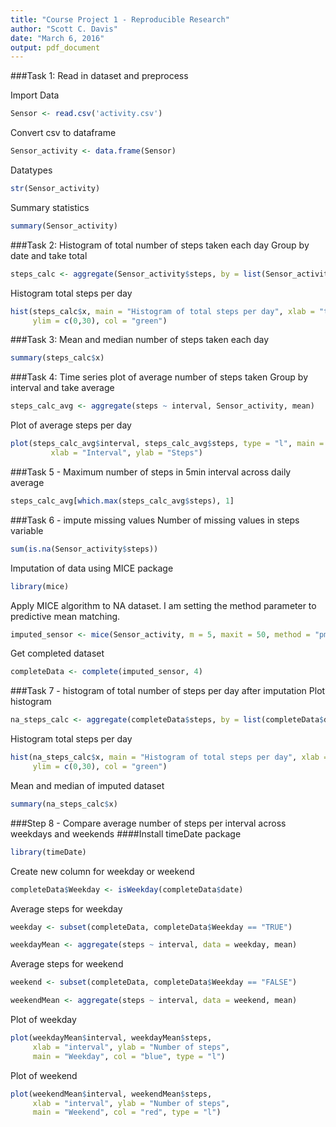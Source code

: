 ```yaml
---
title: "Course Project 1 - Reproducible Research"
author: "Scott C. Davis"
date: "March 6, 2016"
output: pdf_document
---
```

###Task 1: Read in dataset and preprocess

Import Data
```r
Sensor <- read.csv('activity.csv')
```
Convert csv to dataframe
```r
Sensor_activity <- data.frame(Sensor)
```
Datatypes
```r
str(Sensor_activity)
```
Summary statistics
```r
summary(Sensor_activity)
```

###Task 2: Histogram of total number of steps taken each day
Group by date and take total
```r
steps_calc <- aggregate(Sensor_activity$steps, by = list(Sensor_activity$date), FUN = 'sum')
```
Histogram total steps per day
```r
hist(steps_calc$x, main = "Histogram of total steps per day", xlab = "total steps", 
     ylim = c(0,30), col = "green")
```

###Task 3: Mean and median number of steps taken each day
```r
summary(steps_calc$x)
```

###Task 4: Time series plot of average number of steps taken
Group by interval and take average
```r
steps_calc_avg <- aggregate(steps ~ interval, Sensor_activity, mean)
```
Plot of average steps per day
```r
plot(steps_calc_avg$interval, steps_calc_avg$steps, type = "l", main = "Average activity patterns",
         xlab = "Interval", ylab = "Steps") 
```

###Task 5 - Maximum number of steps in 5min interval across daily average
```r
steps_calc_avg[which.max(steps_calc_avg$steps), 1]
```

###Task 6 - impute missing values
Number of missing values in steps variable
```r
sum(is.na(Sensor_activity$steps))
```

Imputation of data using MICE package
```r
library(mice)
```

Apply MICE algorithm to NA dataset. 
I am setting the method parameter to predictive mean matching. 
```r
imputed_sensor <- mice(Sensor_activity, m = 5, maxit = 50, method = "pmm", seed = 5)
```

Get completed dataset
```r
completeData <- complete(imputed_sensor, 4)
```

###Task 7 - histogram of total number of steps per day after imputation
Plot histogram
```r
na_steps_calc <- aggregate(completeData$steps, by = list(completeData$date), FUN = 'sum')
```

Histogram total steps per day
```r
hist(na_steps_calc$x, main = "Histogram of total steps per day", xlab = "total steps", 
     ylim = c(0,30), col = "green")
```

Mean and median of imputed dataset
```r
summary(na_steps_calc$x)
```

###Step 8 - Compare average number of steps per interval across weekdays and weekends
####Install timeDate package
```r
library(timeDate)
```
Create new column for weekday or weekend
```r
completeData$Weekday <- isWeekday(completeData$date)
```
Average steps for weekday
```r
weekday <- subset(completeData, completeData$Weekday == "TRUE")
```
```r
weekdayMean <- aggregate(steps ~ interval, data = weekday, mean)
```
Average steps for weekend
```r
weekend <- subset(completeData, completeData$Weekday == "FALSE")
```
```r
weekendMean <- aggregate(steps ~ interval, data = weekend, mean)
```

Plot of weekday
```r
plot(weekdayMean$interval, weekdayMean$steps,
     xlab = "interval", ylab = "Number of steps",
     main = "Weekday", col = "blue", type = "l") 
```
Plot of weekend
```r
plot(weekendMean$interval, weekendMean$steps,
     xlab = "interval", ylab = "Number of steps",
     main = "Weekend", col = "red", type = "l")
```
